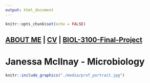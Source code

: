 ```yaml
---
output: html_document
---
```


```r
knitr::opts_chunk$set(echo = FALSE)
```

## [ABOUT ME](./about-me) | [CV](./about-me/Fearn_CV.pdf) | [BIOL-3100-Final-Project](./BIOL-3100-Final)##

# **Janessa McIlnay - Microbiology** #

```r
knitr::include_graphics("./media/prof_portrait.jpg")
```

